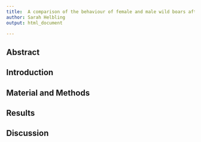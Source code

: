 ```yaml
---
title:  A comparison of the behaviour of female and male wild boars after an encounter with the Wildschweinschreck
author: Sarah Helbling
output: html_document

---
```



## Abstract




## Introduction





## Material and Methods



## Results



## Discussion


